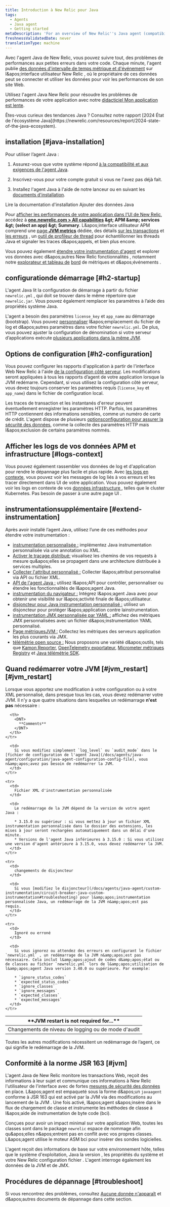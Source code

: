 ```yaml
---
title: Introduction à New Relic pour Java
tags:
  - Agents
  - Java agent
  - Getting started
metaDescription: 'For an overview of New Relic''s Java agent (compatibility, requirements, installation, configuration), start here.'
freshnessValidatedDate: never
translationType: machine
---
```


Avec l'agent Java de New Relic, vous pouvez suivre tout, des problèmes de performances aux petites erreurs dans votre code. Chaque minute, l'agent publie [des données d'intervalle de temps métrique et d'événement](/docs/data-analysis/metrics/analyze-your-metrics/data-collection-metric-timeslice-event-data) sur l&amp;apos;interface utilisateur New Relic , où le propriétaire de ces données peut se connecter et utiliser les données pour voir les performances de son site Web.

Utilisez l'agent Java New Relic pour résoudre les problèmes de performances de votre application avec notre [didacticiel Mon application est lente](/docs/journey-app-slow/root-causes/).

<Callout variant="tip">
  Êtes-vous curieux des tendances Java ? Consultez notre rapport [2024 État de l'écosystème Java](https://newrelic.com/resources/report/2024-state-of-the-java-ecosystem).
</Callout>

## installation [#java-installation]

Pour utiliser l’agent Java :

1. Assurez-vous que votre système répond [à la compatibilité et aux exigences de l'agent Java](/docs/compatibility-requirements-java-agent).

2. Inscrivez-vous pour votre compte gratuit si vous ne l'avez pas déjà fait.

   <InlineSignup />

3. Installez l'agent Java à l'aide de notre lanceur ou en suivant les [documents d'installation](/install/java/).

<ButtonGroup>
  <ButtonLink role="button" to="/docs/agents/java-agent/installation/install-java-agent" variant="normal">
    Lire la documentation d'installation
  </ButtonLink>

  <ButtonLink role="button" to="https://one.newrelic.com/marketplace/install-data-source?state=f91bc85d-0574-6e23-b90a-4d89c7c12866" variant="primary">
    Ajouter des données Java
  </ButtonLink>
</ButtonGroup>

Pour [afficher les performances de votre application dans l'UI de New Relic](/docs/apm/applications-menu/monitoring/apm-overview-page), accédez à <DNT>**[one.newrelic.com &gt; All capabilities](https://one.newrelic.com/all-capabilities) &amp;gt; APM &amp;amp; services &amp;gt; (select an app) &amp;gt; Summary**</DNT>. L&amp;apos;interface utilisateur APM comprend une [page <DNT>**JVM metrics**</DNT>](/docs/agents/java-agent/features/jvm-metrics-page) dédiée, des détails [sur les transactions](/docs/apm/transactions) et [les erreurs](/docs/apm/applications-menu/error-analytics/introduction-error-analytics) , un [outil de profileur de thread](/docs/apm/applications-menu/events/thread-profiler-tool) pour échantillonner les threads Java et signaler les traces d&amp;apos;appels, et bien plus encore.

Vous pouvez également [étendre votre instrumentation d'agent](#extend-instrumentation) et explorer vos données avec d&amp;apos;autres New Relic fonctionnalités , notamment notre [explorateur et tableau de](/docs/query-your-data/explore-query-data/data-explorer/introduction-data-explorer) [bord](/docs/query-your-data/explore-query-data/dashboards/introduction-new-relic-one-dashboards) de métriques et d&amp;apos;événements .

## configurationde démarrage [#h2-startup]

L'agent Java lit la configuration de démarrage à partir du fichier `newrelic.yml` , qui doit se trouver dans le même répertoire que `newrelic.jar`. Vous pouvez également remplacer les paramètres à l’aide des propriétés système Java.

L'agent a besoin des paramètres `license_key` et `app_name` au démarrage (bootstrap). Vous pouvez [personnaliser](/docs/agents/java-agent/configuration/java-agent-configuration-config-file) l&amp;apos;emplacement du fichier de log et d&amp;apos;autres paramètres dans votre fichier `newrelic.yml`. De plus, vous pouvez ajuster la configuration de dénomination si votre serveur d’applications exécute [plusieurs applications dans la même JVM](/docs/agents/java-agent/configuration/automatic-application-naming).

## Options de configuration [#h2-configuration]

Vous pouvez configurer les rapports d'application à partir de l'interface Web New Relic à l'aide [de la configuration côté serveur](/docs/agents/manage-apm-agents/configuration/server-side-agent-configuration). Les modifications seront appliquées à tous les rapports d’agent de votre application lorsque la JVM redémarre. Cependant, si vous utilisez la configuration côté serveur, vous devez toujours conserver les paramètres requis (`license_key` et `app_name`) dans le fichier de configuration local.

Les traces de transaction et les instantanés d'erreur peuvent éventuellement enregistrer les paramètres HTTP. Parfois, les paramètres HTTP contiennent des informations sensibles, comme un numéro de carte de crédit. L'agent dispose de plusieurs [optionsconfiguration pour assurer la sécurité des données](/docs/agents/java-agent/getting-started/apm-agent-security-java), comme la collecte des paramètres HTTP mais l&amp;apos;exclusion de certains paramètres nommés.

## Afficher les logs de vos données APM et infrastructure [#logs-context]

Vous pouvez également rassembler vos données de log et d'application pour rendre le dépannage plus facile et plus rapide. Avec [les logs en contexte](/docs/logs/logs-context/java-configure-logs-context-all/), vous pouvez voir les messages de log liés à vos erreurs et les tracer directement dans UI de votre application. Vous pouvez également voir les logs en contexte de vos [données infrastructure ](/docs/logs/forward-logs/forward-your-logs-using-infrastructure-agent/), telles que le cluster Kubernetes. Pas besoin de passer à une autre page UI .

## instrumentationsupplémentaire [#extend-instrumentation]

Après avoir installé l’agent Java, utilisez l’une de ces méthodes pour étendre votre instrumentation :

* [instrumentation personnalisée :](/docs/agents/manage-apm-agents/agent-metrics/custom-instrumentation) implémentez Java instrumentation personnalisée via une annotation ou XML.
* [Activer le traçage distribué](/docs/apm/distributed-tracing/getting-started/introduction-distributed-tracing)[:](/docs/agents/manage-apm-agents/agent-metrics/collect-custom-attributes) visualisez les chemins de vos requests à mesure qu&amp;apos;elles se propagent dans une architecture distribuée à services multiples.
* [Collecter l'attribut personnalisé :](/docs/agents/manage-apm-agents/agent-metrics/collect-custom-attributes) Collecter l&amp;apos;attribut personnalisé via API ou fichier XML.
* [API de l'agent Java :](/docs/agents/java-agent/custom-instrumentation/java-agent-api) utilisez l&amp;apos;API pour contrôler, personnaliser ou étendre les fonctionnalités de l&amp;apos;agent Java.
* [instrumentation du navigateur :](/docs/browser/new-relic-browser/page-load-timing-resources/page-load-timing-process) Intégrez l&amp;apos;agent Java avec [<InlinePopover type="browser" />](/docs/browser/new-relic-browser/getting-started/new-relic-browser)pour obtenir une visibilité sur l&amp;apos;activité finale de l&amp;apos;utilisateur.
* [disjoncteur pour Java instrumentation personnalisé :](/docs/agents/java-agent/custom-instrumentation/circuit-breaker-java-custom-instrumentation) utilisez un disjoncteur pour protéger l&amp;apos;application contre lainstrumentation.
* [instrumentation JMX personnalisée par YAML :](/docs/agents/java-agent/custom-instrumentation/custom-jmx-instrumentation-yaml) affichez des métriques JMX personnalisées avec un fichier d&amp;apos;instrumentation YAML personnalisé.
* [Page métriquesJVM :](/docs/apm/applications-menu/monitoring/jvm-metrics-page) Collectez les métriques des serveurs application les plus courants via JMX.
* [télémétrie open source :](/docs/integrations/open-source-telemetry-integrations/get-started/introduction-new-relics-open-source-telemetry-integrations) Nous proposons une variété d&amp;apos;outils, tels que [Kamon Reporter](/docs/integrations/open-source-telemetry-integrations/open-source-telemetry-integration-list/kamon-reporter), [OpenTelemetry exportateur](/docs/integrations/open-source-telemetry-integrations/open-source-telemetry-integration-list/new-relics-opentelemetry-integration), [Micrometer métriques Registry](/docs/integrations/open-source-telemetry-integrations/open-source-telemetry-integration-list/new-relics-micrometer-integration) et [Java télémétrie SDK](/docs/data-ingest-apis/get-data-new-relic/new-relic-sdks/telemetry-sdks-send-custom-telemetry-data-new-relic).

## Quand redémarrer votre JVM [#jvm\_restart][#jvm_restart]

Lorsque vous apportez une modification à votre configuration ou à votre XML personnalisé, dans presque tous les cas, vous devez redémarrer votre JVM. Il n'y a que quatre situations dans lesquelles un redémarrage **n'est pas** nécessaire :

<table>
  <thead>
    <tr>
      <th style={{ width: "200px" }}>
        <DNT>
          **JVM restart is not required for...**
        </DNT>
      </th>

      <th>
        <DNT>
          **Comments**
        </DNT>
      </th>
    </tr>
  </thead>

  <tbody>
    <tr>
      <td>
        Changements de niveau de logging ou de mode d'audit
      </td>

      <td>
        Si vous modifiez simplement `log_level` ou `audit_mode` dans le [fichier de configuration de l'agent Java](/docs/agents/java-agent/configuration/java-agent-configuration-config-file), vous n&amp;apos;avez pas besoin de redémarrer la JVM.
      </td>
    </tr>

    <tr>
      <td>
        Fichier XML d'instrumentation personnalisée
      </td>

      <td>
        Le redémarrage de la JVM dépend de la version de votre agent Java :

        * 3.15.0 ou supérieur : si vous mettez à jour un fichier XML instrumentation personnalisée dans le dossier des extensions, les mises à jour seront rechargées automatiquement dans un délai d'une minute.
        * Versions de l'agent Java inférieures à 3.15.0 : Si vous utilisez une version d'agent antérieure à 3.15.0, vous devez redémarrer la JVM.
      </td>
    </tr>

    <tr>
      <td>
        changements de disjoncteur
      </td>

      <td>
        Si vous [modifiez le disjoncteur](/docs/agents/java-agent/custom-instrumentation/circuit-breaker-java-custom-instrumentation#troubleshooting) pour l&amp;apos;instrumentation personnalisée Java, un redémarrage de la JVM n&amp;apos;est pas requis.
      </td>
    </tr>

    <tr>
      <td>
        Ignoré ou erroné
      </td>

      <td>
        Si vous ignorez ou attendez des erreurs en configurant le fichier `newrelic.yml` , un redémarrage de la JVM n&amp;apos;est pas nécessaire. Cela inclut l&amp;apos;ajout de codes d&amp;apos;état ou de classes au fichier `newrelic.yml` lors de l&amp;apos;utilisation de l&amp;apos;agent Java version 3.40.0 ou supérieure. Par exemple:

        * `ignore_status_codes`
        * `expected_status_codes`
        * `ignore_classes`
        * `ignore_messages`
        * `expected_classes`
        * `expected_messages`
      </td>
    </tr>
  </tbody>
</table>

Toutes les autres modifications nécessitent un redémarrage de l’agent, ce qui signifie le redémarrage de la JVM.

## Conformité à la norme JSR 163 [#jvm]

L'agent Java de New Relic monitore les transactions Web, reçoit des informations à leur sujet et communique ces informations à New Relic l'utilisateur de l'interface avec de fortes [mesures de sécurité des données](/docs/accounts-partnerships/accounts/security/data-security) en place. L&amp;apos;agent est empaqueté sous la forme d&amp;apos;un `javaagent` conforme à JSR 163 qui est activé par la JVM via des modifications au lancement de la JVM . Une fois activé, l&amp;apos;agent s&amp;apos;insère dans le flux de chargement de classe et instrumente les méthodes de classe à l&amp;apos;aide de instrumentation de byte code (bci).

Conçues pour avoir un impact minimal sur votre application Web, toutes les classes sont dans le package `newrelic` espace de nommage afin qu&amp;apos;elles n&amp;apos;entrent pas en conflit avec vos propres classes. L&amp;apos;agent utilise le moteur ASM bci pour insérer des sondes logicielles.

L'agent reçoit des informations de base sur votre environnement hôte, telles que le système d'exploitation, Java la version , les propriétés du système et votre New Relic configuration fichier . L'agent interroge également les données de la JVM et de JMX.

## Procédures de dépannage [#troubleshoot]

Si vous rencontrez des problèmes, consultez [Aucune donnée n'apparaît](/docs/apm/agents/java-agent/troubleshooting/no-data-appears-java) et d&amp;apos;autres documents de dépannage dans cette section.